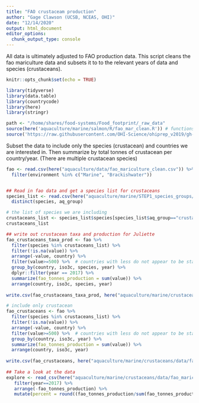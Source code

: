 ```yaml
---
title: "FAO crustaceam production"
author: "Gage Clawson (UCSB, NCEAS, OHI)"
date: "12/14/2020"
output: html_document
editor_options: 
  chunk_output_type: console
---
```


All data is ultimately adjusted to FAO production data.  This script cleans the fao mariculture data and subsets it to to the relevant years of data and species (crustaceans).

```r
knitr::opts_chunk$set(echo = TRUE)
```

```r

library(tidyverse)
library(data.table)
library(countrycode)
library(here)
library(stringr)

path <- "/home/shares/food-systems/Food_footprint/_raw_data"
source(here('aquaculture/marine/salmon/R/fao_mar_clean.R')) # functions specific to mariculture dealing with compound countries
source('https://raw.githubusercontent.com/OHI-Science/ohiprep_v2019/gh-pages/workflow/R/fao_fxn.R') # function for cleaning FAO files


```

Subset the data to include only the species (crustacean) and countries we are interested in. Then summarize by total tonnes of crustacean per country/year. (There are multiple crustacean species)

```r

fao <- read.csv(here("aquaculture/data/fao_mariculture_clean.csv")) %>%
  filter(environment %in% c("Marine", "Brackishwater"))


## Read in fao data and get a species list for crustaceans 
species_list <- read.csv(here("aquaculture/marine/STEP1_species_groups/int/marine_groups.csv"))  %>%
  distinct(species, aq_group)

# the list of species we are including
crustaceans_list <- species_list$species[species_list$aq_group=="crustaceans"]
crustaceans_list

## write out crustacean taxa and production for Juliette
fao_crustaceans_taxa_prod <- fao %>%
  filter(species %in% crustaceans_list) %>%  
  filter(!is.na(value)) %>%
  arrange(-value, country) %>%
  filter(value>=500) %>%  # countries with less do not appear to be stable producers at this point
  group_by(country, iso3c, species, year) %>%
  dplyr::filter(year == 2017) %>%
  summarize(fao_tonnes_production = sum(value)) %>%
  arrange(country, iso3c, species, year) 
  
write.csv(fao_crustaceans_taxa_prod, here("aquaculture/marine/crustaceans/data/fao_mariculture_crustaceans_taxa_production.csv"), row.names=FALSE)

# include only crustacean
fao_crustaceans <- fao %>%
  filter(species %in% crustaceans_list) %>%  
  filter(!is.na(value)) %>%
  arrange(-value, country) %>%
  filter(value>=500) %>%  # countries with less do not appear to be stable producers at this point
  group_by(country, iso3c, year) %>%
  summarize(fao_tonnes_production = sum(value)) %>%
  arrange(country, iso3c, year) 
 
write.csv(fao_crustaceans, here("aquaculture/marine/crustaceans/data/fao_mariculture_crustaceans.csv"), row.names=FALSE)
        
## Take a look at the data 
explore <- read_csv(here("aquaculture/marine/crustaceans/data/fao_mariculture_crustaceans.csv")) %>%
   filter(year==2017) %>%
   arrange(-fao_tonnes_production) %>%
   mutate(percent = round((fao_tonnes_production/sum(fao_tonnes_production))*100,2))


```

